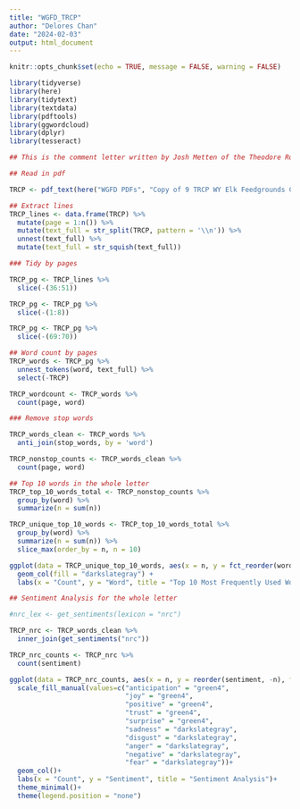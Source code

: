 ```yaml
---
title: "WGFD_TRCP"
author: "Delores Chan"
date: "2024-02-03"
output: html_document
---
```


```r
knitr::opts_chunk$set(echo = TRUE, message = FALSE, warning = FALSE)

library(tidyverse)
library(here)
library(tidytext)
library(textdata)
library(pdftools)
library(ggwordcloud)
library(dplyr)
library(tesseract)
```


```r
## This is the comment letter written by Josh Metten of the Theodore Roosevelt Conservation Partnership for the WGFD request for comments and feedback on the Draft Elk Management Plan. 

## Read in pdf

TRCP <- pdf_text(here("WGFD PDFs", "Copy of 9 TRCP WY Elk Feedgrounds Comments 9-10-23.pdf"))

```

```r
## Extract lines
TRCP_lines <- data.frame(TRCP) %>% 
  mutate(page = 1:n()) %>%
  mutate(text_full = str_split(TRCP, pattern = '\\n')) %>% 
  unnest(text_full) %>% 
  mutate(text_full = str_squish(text_full))
```


```r
### Tidy by pages

TRCP_pg <- TRCP_lines %>% 
  slice(-(36:51))

TRCP_pg <- TRCP_pg %>% 
  slice(-(1:8))

TRCP_pg <- TRCP_pg %>% 
  slice(-(69:70))
```


```r
## Word count by pages
TRCP_words <- TRCP_pg %>% 
  unnest_tokens(word, text_full) %>% 
  select(-TRCP)

TRCP_wordcount <- TRCP_words %>% 
  count(page, word)
```



```r
### Remove stop words

TRCP_words_clean <- TRCP_words %>% 
  anti_join(stop_words, by = 'word')

TRCP_nonstop_counts <- TRCP_words_clean %>% 
  count(page, word)
```


```r
## Top 10 words in the whole letter
TRCP_top_10_words_total <- TRCP_nonstop_counts %>% 
  group_by(word) %>%
  summarize(n = sum(n))

TRCP_unique_top_10_words <- TRCP_top_10_words_total %>%
  group_by(word) %>%
  summarize(n = sum(n)) %>%
  slice_max(order_by = n, n = 10)

ggplot(data = TRCP_unique_top_10_words, aes(x = n, y = fct_reorder(word, n))) +
  geom_col(fill = "darkslategray") +
  labs(x = "Count", y = "Word", title = "Top 10 Most Frequently Used Words")
```


```r
## Sentiment Analysis for the whole letter

#nrc_lex <- get_sentiments(lexicon = "nrc")

TRCP_nrc <- TRCP_words_clean %>% 
  inner_join(get_sentiments("nrc"))

TRCP_nrc_counts <- TRCP_nrc %>% 
  count(sentiment)

ggplot(data = TRCP_nrc_counts, aes(x = n, y = reorder(sentiment, -n), fill = sentiment))+
  scale_fill_manual(values=c("anticipation" = "green4",
                             "joy" = "green4",
                             "positive" = "green4",
                             "trust" = "green4",
                             "surprise" = "green4",
                             "sadness" = "darkslategray",
                             "disgust" = "darkslategray",
                             "anger" = "darkslategray",
                             "negative" = "darkslategray",
                             "fear" = "darkslategray"))+
  geom_col()+
  labs(x = "Count", y = "Sentiment", title = "Sentiment Analysis")+
  theme_minimal()+
  theme(legend.position = "none")
```